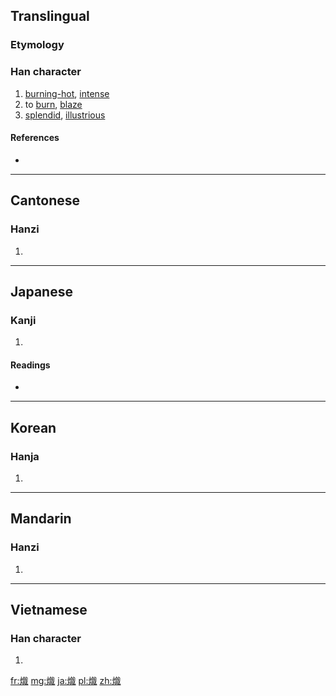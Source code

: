 {{also|炽}}
==Translingual==

===Etymology===
{{Han compound|火|戠|t1=fire|c1=s|c2=p|ls=psc}}

===Han character===
{{Han char|rn=86|rad=火|as=12|sn=16|four=9385<sub>0</sub>|canj=火卜戈日 (FYIA)}}

# [[burning-hot]], [[intense]]
# to [[burn]], [[blaze]]
# [[splendid]], [[illustrious]]

====References====
* {{Han ref|kx=0681.260|dkj=19385|hdz=32236.080|uh=71BE|ud=29118|bh=BF4B|bd=48971}}

----

==Cantonese==

===Hanzi===
{{yue-hanzi|jyut=|y=chi3|sim=炽}}

# {{defn|lang=yue|sort=火12}}

----

==Japanese==

===Kanji===
{{ja-kanji|grade=|rs=火12}}

# {{defn|lang=ja|sort=火12}}

====Readings====
* {{ja-readings|on=シ (shi)|kun=[[さかん]] (sakan)}}

----

==Korean==

===Hanja===
{{ko-hanja|hangeul=치|eumhun=|rv=chi|mr=ch'i|y=chi}}

# {{defn|lang=ko|sort=火12}}

----

==Mandarin==

===Hanzi===
{{cmn-hanzi|sim=炽|pin=[[chì]] ([[chi4]])|wg=ch'ih<sup>4</sup>}}

# {{defn|lang=cmn|sort=火12}}

----

==Vietnamese==

===Han character===
{{vi-hantu|[[sí]], [[xé]], [[xế]], [[xi]], [[xí]]|rs=火12}}

# {{defn|lang=vi|sort=火12}}

[[fr:熾]]
[[mg:熾]]
[[ja:熾]]
[[pl:熾]]
[[zh:熾]]